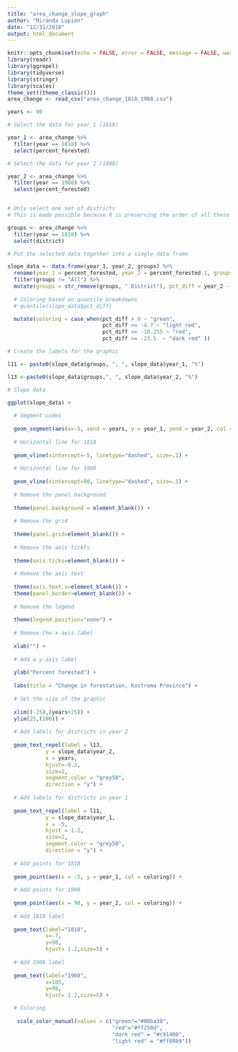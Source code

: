 ```yaml
---
title: "area_change_slope_graph"
author: "Miranda Lupion"
date: "12/31/2018"
output: html_document
---
```


```r
knitr::opts_chunk$set(echo = FALSE, error = FALSE, message = FALSE, warning = FALSE)
library(readr)
library(ggrepel)
library(tidyverse)
library(stringr)
library(scales)
theme_set((theme_classic()))
area_change <- read_csv("area_change_1818_1908.csv")

```


```r
years <- 90

# Select the data for year 1 (1818)

year_1 <- area_change %>%
  filter(year == 1818) %>%
  select(percent_forested)

# Select the data for year 2 (1908)

year_2 <- area_change %>%
  filter(year == 1908) %>%
  select(percent_forested)


# Only select one set of districts 
# This is made possible because R is preserving the order of all these observations 

groups <- area_change %>%
  filter(year == 1818) %>%
  select(district)

# Put the selected data together into a single data frame

slope_data <- data.frame(year_1, year_2, groups) %>%
  rename(year_1 = percent_forested, year_2 = percent_forested.1, groups = district) %>%
  filter(groups != "All") %>%
  mutate(groups = str_remove(groups, " District"), pct_diff = year_2 - year_1) %>%
  
  # Coloring based on quantile breakdowns
  # quantile(slope_data$pct_diff)

  mutate(coloring = case_when(pct_diff > 0 ~ "green",
                              pct_diff >= -4.7 ~ "light red",
                              pct_diff >= -10.255 ~ "red",
                              pct_diff >= -23.5  ~ "dark red" ))

# Create the labels for the graphic

l11 <- paste0(slope_data$groups, ", ", slope_data$year_1, "%")

l13 <-paste0(slope_data$groups,", ", slope_data$year_2, "%")


```


```r

# Slope data

ggplot(slope_data) + 
  
  # Segment codes
  
  geom_segment(aes(x=-5, xend = years, y = year_1, yend = year_2, col = coloring), size=.75) +
  
  # Horizontal line for 1818
  
  geom_vline(xintercept=-5, linetype="dashed", size=.1) + 
  
  # Horizontal line for 1908
  
  geom_vline(xintercept=90, linetype="dashed", size=.1) +
  
  # Remove the panel background
  
  theme(panel.background = element_blank()) +
  
  # Remove the grid
  
  theme(panel.grid=element_blank()) +
  
  # Remove the axis tickts
  
  theme(axis.ticks=element_blank()) +
  
  # Remove the axis text
  
  theme(axis.text.x=element_blank()) +
  theme(panel.border=element_blank()) + 
  
  # Remove the legend
  
  theme(legend.position="none") +
  
  # Remove the x-axis label
  
  xlab("") + 
  
  # Add a y-axis label
  
  ylab("Percent forested") + 
  
  labs(title = "Change in forestation, Kostroma Province") +
  
  # Set the size of the graphic
  
  xlim((-25),(years+25)) +
  ylim(25,(100)) +
  
  # Add labels for districts in year 2
  
  geom_text_repel(label = l13,
            y = slope_data$year_2,
            x = years, 
            hjust=-0.2,
            size=2,
            segment.color = "grey50",
            direction = "y") +
  
  # Add labels for districts in year 1
  
  geom_text_repel(label = l11,
            y = slope_data$year_1,
            x = -5, 
            hjust = 1.2,
            size=2,
            segment.color = "grey50",
            direction = "y") +
  
  # Add points for 1818
  
  geom_point(aes(x = -5, y = year_1, col = coloring)) +
  
  # Add points for 1908
  
  geom_point(aes(x = 90, y = year_2, col = coloring)) +
  
  # Add 1818 label
  
  geom_text(label="1818", 
            x=-7, 
            y=98,
            hjust= 1.2,size=5) +
  
  # Add 1908 label
  
  geom_text(label="1908", 
            x=105, 
            y=98,
            hjust= 1.2,size=5) +

  # Coloring
  
   scale_color_manual(values = c("green"="#00ba38", 
                                 "red"="#ff250d", 
                                 "dark red" = "#c91400", 
                                 "light red" = "#ff8989")) 



```



